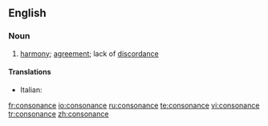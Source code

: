 ==English==
===Noun===
{{en-noun}}

#{{music}} [[harmony]]; [[agreement]]; lack of [[discordance]]

====Translations====
{{trans-top|consonance}}
*Italian: {{t|it|consonanza|f}}
{{trans-mid}}

{{trans-bottom}}

[[fr:consonance]]
[[io:consonance]]
[[ru:consonance]]
[[te:consonance]]
[[vi:consonance]]
[[tr:consonance]]
[[zh:consonance]]
